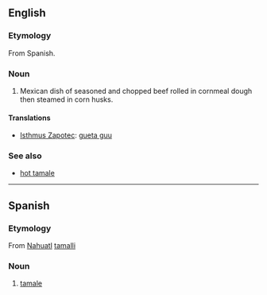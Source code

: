 {{wikipedia|tamale}}
==English==

===Etymology===
From Spanish.

===Noun===
{{en-noun}}

# Mexican dish of seasoned and chopped beef rolled in cornmeal dough then steamed in corn husks.

====Translations====
* [[Isthmus Zapotec]]: [[gueta guu]]

===See also===
* [[hot tamale]]

----

==Spanish==

===Etymology===
From [[Nahuatl]] [[tamalli]]

===Noun===
{{infl|es|noun}}

# [[#English|tamale]]